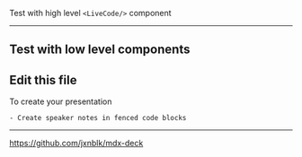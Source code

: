 

<Head>
  <title>Live code example</title>
</Head>


Test with high level ```<LiveCode/>``` component
<LiveCode/>

---


Test with low level components
<LiveProvider code="<h2>🙋🏻‍♂️ 🌎</h2>">
	<LiveError/>
	<LivePreview/>
	<LiveEditor/>
</LiveProvider>
---

## Edit this file

To create your presentation

```notes
- Create speaker notes in fenced code blocks
```

---

<https://github.com/jxnblk/mdx-deck>
